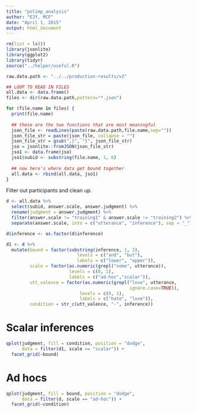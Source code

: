 ```yaml
---
title: "polimp_analysis"
author: "EJY, MCF"
date: "April 1, 2015"
output: html_document
---
```


```r
rm(list = ls())
library(jsonlite)
library(ggplot2)
library(tidyr)
source("../helper/useful.R")

raw.data.path <- "../../production-results/v2"

## LOOP TO READ IN FILES
all.data <- data.frame()
files <- dir(raw.data.path,pattern="*.json")

for (file.name in files) {
  print(file.name)
  
  ## these are the two functions that are most meaningful
  json_file <- readLines(paste(raw.data.path,file.name,sep=""))
  json_file_str = paste(json_file, collapse = "")
  json_file_str = gsub(",}", "}", json_file_str)
  jso = jsonlite::fromJSON(json_file_str)
  jso1 <- data.frame(jso)
  jso1$subid <- substring(file.name, 1, 6)
  
  ## now here's where data get bound together
  all.data <- rbind(all.data, jso1)
}
```

Filter out participants and clean up.

```r
d <- all.data %>%
  select(subid, answer.scale, answer.judgment) %>%
  rename(judgment = answer.judgment) %>%
  filter(answer.scale != "training1" & answer.scale != "training2") %>%
  separate(answer.scale, into = c("utterance", "inference"), sep = "_") 

d$inference <- as.factor(d$inference)

d1 <- d %>%
  mutate(bound = factor(substring(inference, 1, 3),
                           levels = c("and", "but"),
                           labels = c("lower", "upper")),
         scale = factor(as.numeric(grepl("some", utterance)), 
                        levels = c(0, 1), 
                        labels = c("ad-hoc","scalar")),
         utt_valence = factor(as.numeric(grepl("love", utterance, 
                                               ignore.case=TRUE)), 
                            levels = c(0, 1), 
                            labels = c("hate", "love")),
         condition = str_c(utt_valence, "-", inference))
```

# Scalar inferences

```r
qplot(judgment, fill = condition, position = "dodge", 
      data = filter(d1, scale == "scalar")) + 
  facet_grid(~bound)
```

# Ad hocs

```r
qplot(judgment, fill = bound, position = "dodge", 
      data = filter(d, scale == "ad-hoc")) + 
  facet_grid(~condition)
```